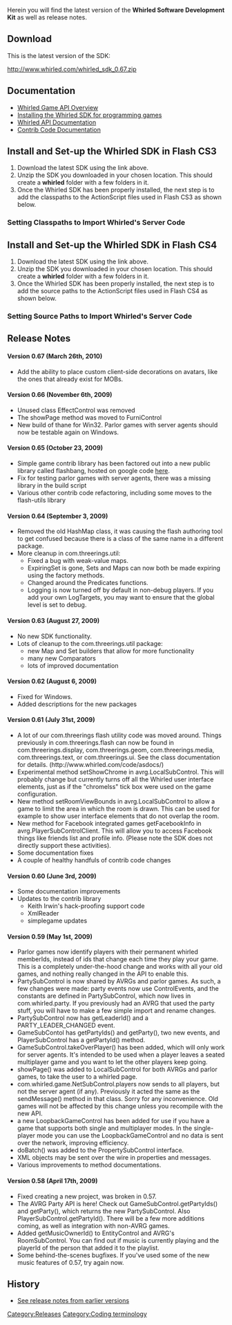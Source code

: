 {{TOCright}}
Herein you will find the latest version of the '''Whirled Software Development Kit''' as well as release notes.

== Download ==
This is the latest version of the SDK:

http://www.whirled.com/whirled_sdk_0.67.zip

== Documentation ==
* [[GameControl|Whirled Game API Overview]]
* [[Setting_up_your_programming_environment|Installing the Whirled SDK for programming games]]
* [http://www.whirled.com/code/asdocs/index.html?package-summary.html&all-classes.html Whirled API Documentation]
* [http://www.whirled.com/code/contrib/asdocs Contrib Code Documentation]

== Install and Set-up the Whirled SDK in Flash CS3 ==

# Download the latest SDK using the link above.
# Unzip the SDK you downloaded in your chosen location.  This should create a '''whirled''' folder with a few folders in it.
#Once the Whirled SDK has been properly installed, the next step is to add the classpaths to the ActionScript files used in Flash CS3 as shown below.

=== Setting Classpaths to Import Whirled's Server Code ===
{{:Whirled SDK/Classpaths}}

== Install and Set-up the Whirled SDK in Flash CS4 ==

# Download the latest SDK using the link above.
# Unzip the SDK you downloaded in your chosen location.  This should create a '''whirled''' folder with a few folders in it.
#Once the Whirled SDK has been properly installed, the next step is to add the source paths to the ActionScript files used in Flash CS4 as shown below.

=== Setting Source Paths to Import Whirled's Server Code ===
{{:Whirled SDK/Classpaths CS4}}

== Release Notes ==

==== Version 0.67 (March 26th, 2010) ====
* Add the ability to place custom client-side decorations on avatars, like the ones that already exist for MOBs.

==== Version 0.66 (November 6th, 2009) ====

* Unused class EffectControl was removed
* The showPage method was moved to FurniControl
* New build of thane for Win32. Parlor games with server agents should now be testable again on Windows.

==== Version 0.65 (October 23, 2009) ====

* Simple game contrib library has been factored out into a new public library called flashbang, hosted on google code [http://code.google.com/p/flashbang/ here].
* Fix for testing parlor games with server agents, there was a missing library in the build script
* Various other contrib code refactoring, including some moves to the flash-utils library 

==== Version 0.64 (September 3, 2009) ====
* Removed the old HashMap class, it was causing the flash authoring tool to get confused because there is a class of the same name in a different package.
* More cleanup in com.threerings.util:
** Fixed a bug with weak-value maps.
** ExpiringSet is gone, Sets and Maps can now both be made expiring using the factory methods.
** Changed around the Predicates functions.
** Logging is now turned off by default in non-debug players. If you add your own LogTargets, you may want to ensure that the global level is set to debug.

==== Version 0.63 (August 27, 2009) ====
* No new SDK functionality.
* Lots of cleanup to the com.threerings.util package:
** new Map and Set builders that allow for more functionality
** many new Comparators
** lots of improved documentation

==== Version 0.62 (August 6, 2009) ====
* Fixed for Windows.
* Added descriptions for the new packages

==== Version 0.61 (July 31st, 2009) ====
* A lot of our com.threerings flash utility code was moved around. Things previously in com.threerings.flash can now be found in com.threerings.display, com.threerings.geom, com.threerings.media, com.threerings.text, or com.threerings.ui. See the class documentation for details. (http://www.whirled.com/code/asdocs/)
* Experimental method setShowChrome in avrg.LocalSubControl. This will probably change but currently turns off all the Whirled user interface elements, just as if the "chromelss" tick box were used on the game configuration.
* New method setRoomViewBounds in avrg.LocalSubControl to allow a game to limit the area in which the room is drawn. This can be used for example to show user interface elements that do not overlap the room.
* New method for Facebook integrated games getFacebookInfo in avrg.PlayerSubControlClient. This will allow you to access Facebook things like friends list and profile info. (Please note the SDK does not directly support these activities).
* Some documentation fixes
* A couple of healthy handfuls of contrib code changes

==== Version 0.60 (June 3rd, 2009) ====
* Some documentation improvements
* Updates to the contrib library
** Keith Irwin's hack-proofing support code
** XmlReader
** simplegame updates

==== Version 0.59 (May 1st, 2009) ====

* Parlor games now identify players with their permanent whirled memberIds, instead of ids that change each time they play your game. This is a completely under-the-hood change and works with all your old games, and nothing really changed in the API to enable this.
* PartySubControl is now shared by AVRGs and parlor games. As such, a few changes were made: party events now use ControlEvents, and the constants are defined in PartySubControl, which now lives in com.whirled.party. If you previously had an AVRG that used the party stuff, you will have to make a few simple import and rename changes.
* PartySubControl now has getLeaderId() and a PARTY_LEADER_CHANGED event.
* GameSubContol has getPartyIds() and getParty(), two new events, and PlayerSubControl has a getPartyId() method.
* GameSubControl.takeOverPlayer() has been added, which will only work for server agents. It's intended to be used when a player leaves a seated multiplayer game and you want to let the other players keep going.
* showPage() was added to LocalSubControl for both AVRGs and parlor games, to take the user to a whirled page.
* com.whirled.game.NetSubControl.players now sends to all players, but not the server agent (if any). Previously it acted the same as the sendMessage() method in that class. Sorry for any inconvenience. Old games will not be affected by this change unless you recompile with the new API.
* a new LoopbackGameControl has been added for use if you have a game that supports both single and multiplayer modes. In the single-player mode you can use the LoopbackGameControl and no data is sent over the network, improving efficiency.
* doBatch() was added to the PropertySubControl interface.
* XML objects may be sent over the wire in properties and messages.
* Various improvements to method documentations.

==== Version 0.58 (April 17th, 2009) ====
* Fixed creating a new project, was broken in 0.57.
* The AVRG Party API is here! Check out GameSubControl.getPartyIds() and getParty(), which returns the new PartySubControl. Also PlayerSubControl.getPartyId(). There will be a few more additions coming, as well as integration with non-AVRG games.
* Added getMusicOwnerId() to EntityControl and AVRG's RoomSubControl. You can find out if music is currently playing and the playerId of the person that added it to the playlist.
* Some behind-the-scenes bugfixes. If you've used some of the new music features of 0.57, try again now.

== History ==
*[[Whirled SDK/archive|See release notes from earlier versions]]

[[Category:Releases]][[Category:Coding terminology]]
